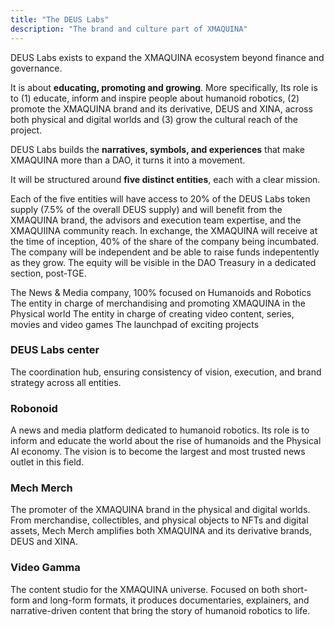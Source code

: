```yaml
---
title: "The DEUS Labs"
description: "The brand and culture part of XMAQUINA"
---
```


DEUS Labs exists to expand the XMAQUINA ecosystem beyond finance and governance.

It is about **educating, promoting and growing**. More specifically, Its role is to (1) educate, inform and inspire people about humanoid robotics, (2) promote the XMAQUINA brand and its derivative, DEUS and XINA, across both physical and digital worlds and (3) grow the cultural reach of the project.

DEUS Labs builds the **narratives, symbols, and experiences** that make XMAQUINA more than a DAO, it turns it into a movement.

It will be structured around **five distinct entities**, each with a clear mission.

Each of the five entities will have access to 20% of the DEUS Labs token supply (7.5% of the overall DEUS supply) and will benefit from the XMAQUINA brand, the advisors and execution team expertise, and the XMAQUIINA community reach. In exchange, the XMAQUINA will receive at the time of inception, 40% of the share of the company being incumbated. The company will be independent and be able to raise funds indepentently as they grow. The equity will be visible in the DAO Treasury in a dedicated section, post-TGE.

<Columns cols={2}>
  <Card title="Robonoid" icon="users" href="/deus-labs/robonoid" cta="Click here">
    The News & Media company, 100% focused on Humanoids and Robotics
  </Card>
  <Card title="Mech Merch" icon="robot" href="/deus-labs/merch" cta="Click here">
    The entity in charge of merchandising and promoting XMAQUINA in the Physical world
  </Card>
  <Card title="Video Star" icon="video" href="/deus-labs/video" cta="Click here">
    The entity in charge of creating video content, series, movies and video games
  </Card>
  <Card title="Make a proposal" icon="link" href="ttps://www.xmaquina.io/dao-contributors" cta="Click here">
    The launchpad of exciting projects
  </Card>
</Columns>

### **DEUS Labs center**

The coordination hub, ensuring consistency of vision, execution, and brand strategy across all entities.

### **Robonoid**

A news and media platform dedicated to humanoid robotics. Its role is to inform and educate the world about the rise of humanoids and the Physical AI economy. The vision is to become the largest and most trusted news outlet in this field.

### **Mech Merch**

The promoter of the XMAQUINA brand in the physical and digital worlds. From merchandise, collectibles, and physical objects to NFTs and digital assets, Mech Merch amplifies both XMAQUINA and its derivative brands, DEUS and XINA.

### **Video Gamma**

The content studio for the XMAQUINA universe. Focused on both short-form and long-form formats, it produces documentaries, explainers, and narrative-driven content that bring the story of humanoid robotics to life.